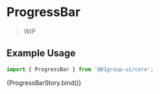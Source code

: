 
<Meta
  title="Components/Display/ProgressBar"
  component={[ProgressBar]}
  argTypes={{}}
/>


# ProgressBar

> WIP

## Example Usage

```jsx
import { ProgressBar } from '@01group-ui/core';
```

<Canvas columns={2} withSource="close">
  <Story name="ProgressBar">{ProgressBarStory.bind()}</Story>
</Canvas>

<ArgsTable of={ProgressBar} />
